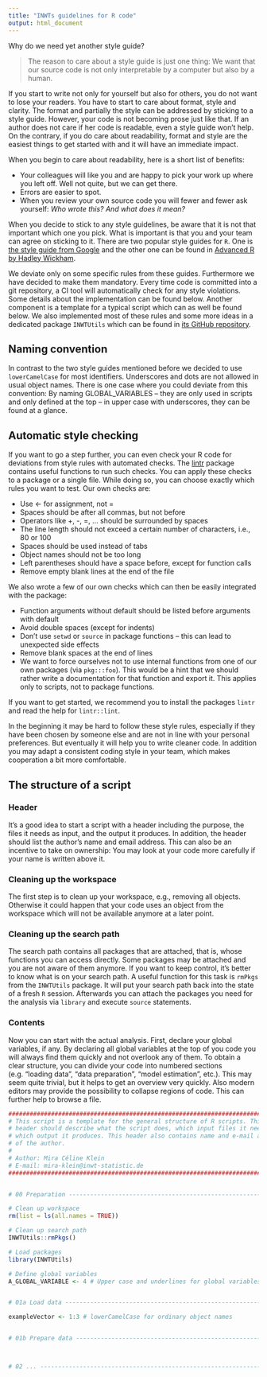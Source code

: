 ```yaml
---
title: "INWTs guidelines for R code"
output: html_document
---
```


Why do we need yet another style guide? 

> The reason to care about a style guide is just one thing: We want that our
> source code is not only interpretable by a computer but also by a human.

If you start to write not only for yourself but also for others, you do not want
to lose your readers. You have to start to care about format, style and
clarity. The format and partially the style can be addressed by sticking to a
style guide. However, your code is not becoming prose just like that. If an
author does not care if her code is readable, even a style guide won't help. On
the contrary, if you do care about readability, format and style are the easiest
things to get started with and it will have an immediate impact.

When you begin to care about readability, here is a short list of benefits:

- Your colleagues will like you and are happy to pick your work up where you
left off. Well not quite, but we can get there.
- Errors are easier to spot.
- When you review your own source code you will fewer and fewer ask yourself: 
*Who wrote this? And what does it mean?*

When you decide to stick to any style guidelines, be aware that it is not that
important which one you pick. What is important is that you and your team can
agree on sticking to it. There are two popular style guides for `R`. One
is [the style guide from Google](https://google.github.io/styleguide/Rguide.xml)
and the other one can be found
in [Advanced R by Hadley Wickham](http://adv-r.had.co.nz/Style.html). 

We deviate only on some specific rules from these guides. Furthermore we have
decided to make them mandatory. Every time code is committed into a git
repository, a CI tool will automatically check for any style violations. Some
details about the implementation can be found below. Another component is a
template for a typical script which can as well be found below.
We also implemented
most of these rules and some more ideas in a dedicated package `INWTUtils` which
can be found in [its GitHub repository](https://github.com/INWT/INWTUtils).


## Naming convention

In contrast to the two style guides mentioned before we decided to use
`lowerCamelCase` for most identifiers. Underscores and dots are not allowed in
usual object names. There is one case where you could deviate from this
convention: By naming GLOBAL_VARIABLES -- they are only used in scripts and only
defined at the top -- in upper case with underscores, they can be found at a
glance.


## Automatic style checking

If you want to go a step further, you can even check your R code for deviations
from style rules with automated
checks. The [lintr](https://cran.r-project.org/package=lintr) package contains
useful functions to run such checks. You can apply these checks to a package or
a single file. While doing so, you can choose exactly which rules you want to
test. Our own checks are:

-	Use <- for assignment, not =
-	Spaces should be after all commas, but not before
-	Operators like +, -, =, … should be surrounded by spaces
-	The line length should not exceed a certain number of characters, i.e., 80 or
  100
-	Spaces should be used instead of tabs
-	Object names should not be too long
- Left parentheses should have a space before, except for function calls
-	Remove empty blank lines at the end of the file

We also wrote a few of our own checks which can then be easily integrated with
the package:

-	Function arguments without default should be listed before arguments with
  default
-	Avoid double spaces (except for indents)
-	Don’t use `setwd` or `source` in package functions – this can lead to
  unexpected side effects
- Remove blank spaces at the end of lines
- We want to force ourselves not to use internal functions from one of our own
  packages (via `pkg:::foo`). This would be a hint that we should
  rather write a documentation for that function and export it. This
  applies only to scripts, not to package functions.

If you want to get started, we recommend you to install the packages `lintr` and
read the help for `lintr::lint`.

In the beginning it may be hard to follow these style rules, especially if they
have been chosen by someone else and are not in line with your personal
preferences. But eventually it will help you to write cleaner code. In addition
you may adapt a consistent coding style in your team, which makes cooperation a
bit more comfortable.


## The structure of a script

### Header

It’s a good idea to start a script with a header including the purpose, the
files it needs as input, and the output it produces. In addition, the header
should list the author’s name and email address. This can also be an incentive
to take on ownership: You may look at your code more carefully if your name is
written above it.

### Cleaning up the workspace

The first step is to clean up your workspace, e.g., removing all objects.
Otherwise it could happen that your code uses an object from the workspace which
will not be available anymore at a later point.

### Cleaning up the search path

The search path contains all packages that are attached, that is, whose
functions you can access directly. Some packages may be attached and you are
not aware of them anymore. If you want to keep control, it's better to know what
is on your search path. A useful function for this task is `rmPkgs` from the
`INWTUtils` package. It will put your search path back into the state of a fresh
`R` session. Afterwards you can attach the packages you need for the analysis
via `library` and execute `source` statements.

### Contents

Now you can start with the actual analysis. First, declare your global
variables, if any. By declaring all global variables at the top of you code you
will always find them quickly and not overlook any of them. To obtain a clear
structure, you can divide your code into numbered sections (e.g. “loading data”,
“data preparation”, “model estimation”, etc.). This may seem quite trivial, but
it helps to get an overview very quickly. Also modern editors may provide the
possibility to collapse regions of code. This can further help to browse a file.


```r
################################################################################
# This script is a template for the general structure of R scripts. This first #
# header should describe what the script does, which input files it needs and  #
# which output it produces. This header also contains name and e-mail adress   #
# of the author.                                                               #
#                                                                              #
# Author: Mira Céline Klein                                                    #
# E-mail: mira-klein@inwt-statistic.de                                         #
################################################################################


# 00 Preparation ---------------------------------------------------------------

# Clean up workspace
rm(list = ls(all.names = TRUE))

# Clean up search path
INWTUtils::rmPkgs()

# Load packages
library(INWTUtils)

# Define global variables
A_GLOBAL_VARIABLE <- 4 # Upper case and underlines for global variables


# 01a Load data ----------------------------------------------------------------

exampleVector <- 1:3 # lowerCamelCase for ordinary object names


# 01b Prepare data -------------------------------------------------------------



# 02 ... -----------------------------------------------------------------------
```
